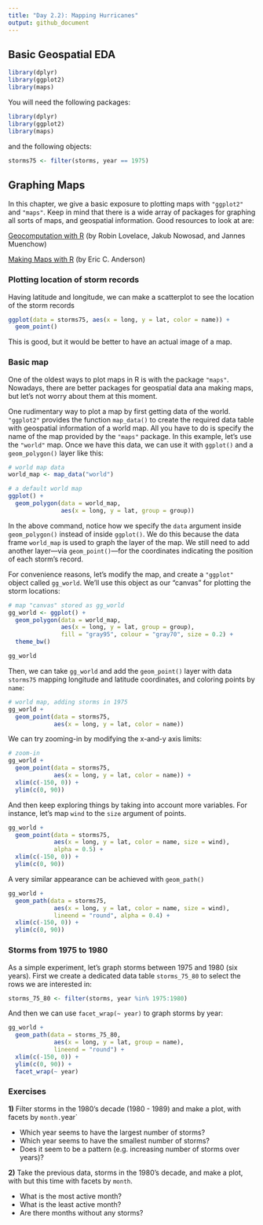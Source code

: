 ```yaml
---
title: "Day 2.2): Mapping Hurricanes"
output: github_document
---
```


## Basic Geospatial EDA

```r
library(dplyr)
library(ggplot2)
library(maps)
```


You will need the following packages:

```r
library(dplyr)
library(ggplot2)
library(maps)
```

and the following objects:

```r
storms75 <- filter(storms, year == 1975)
```


## Graphing Maps

In this chapter, we give a basic exposure to plotting maps with `"ggplot2"` 
and `"maps"`. Keep in mind that there is a wide array of packages for graphing
all sorts of maps, and geospatial information. Good resources to look at are:

<a href="https://geocompr.robinlovelace.net/" target="_blank">Geocomputation with R</a> (by Robin Lovelace, Jakub Nowosad, and Jannes Muenchow)

<a href="https://eriqande.github.io/rep-res-web/lectures/making-maps-with-R.html" target="_target">Making Maps with R</a> (by Eric C. Anderson)


### Plotting location of storm records

Having latitude and longitude, we can make a scatterplot to see the location of
the storm records

```r
ggplot(data = storms75, aes(x = long, y = lat, color = name)) + 
  geom_point()
```

This is good, but it would be better to have an actual image of a map.



### Basic map

One of the oldest ways to plot maps in R is with the package `"maps"`. Nowadays,
there are better packages for geospatial data ana making maps, but let's not 
worry about them at this moment.

One rudimentary way to plot a map by first getting data of the world. `"ggplot2"` 
provides the function `map_data()` to create the required data table with 
geospatial information of a world map. All you have to do is specify the name 
of the map provided by the `"maps"` package. In this example, let's use 
the `"world"` map. Once we have this data, we can use it with `ggplot()`
and a `geom_polygon()` layer like this:

```r
# world map data
world_map <- map_data("world")

# a default world map
ggplot() + 
  geom_polygon(data = world_map, 
               aes(x = long, y = lat, group = group))
```

In the above command, notice how we specify the `data` argument inside 
`geom_polygon()` instead of inside `ggplot()`. We do this because the data 
frame `world_map` is used to graph the layer of the map. We still need to add
another layer---via `geom_point()`---for the coordinates indicating the 
position of each storm's record.

For convenience reasons, let's modify the map, and create a `"ggplot"` object
called `gg_world`. We'll use this object as our "canvas" for plotting the 
storm locations:

```r
# map "canvas" stored as gg_world
gg_world <- ggplot() + 
  geom_polygon(data = world_map, 
               aes(x = long, y = lat, group = group), 
               fill = "gray95", colour = "gray70", size = 0.2) +
  theme_bw()

gg_world
```

Then, we can take `gg_world` and add the `geom_point()` layer with data `storms75` 
mapping longitude and latitude coordinates, and coloring points by `name`:

```r
# world map, adding storms in 1975
gg_world +
  geom_point(data = storms75,
             aes(x = long, y = lat, color = name))
```

We can try zooming-in by modifying the x-and-y axis limits:

```r
# zoom-in
gg_world +
  geom_point(data = storms75,
             aes(x = long, y = lat, color = name)) +
  xlim(c(-150, 0)) + 
  ylim(c(0, 90))
```

And then keep exploring things by taking into account more variables. For 
instance, let's map `wind` to the `size` argument of points.

```r
gg_world +
  geom_point(data = storms75,
             aes(x = long, y = lat, color = name, size = wind),
             alpha = 0.5) +
  xlim(c(-150, 0)) + 
  ylim(c(0, 90))
```

A very similar appearance can be achieved with `geom_path()`

```r
gg_world +
  geom_path(data = storms75,
             aes(x = long, y = lat, color = name, size = wind),
             lineend = "round", alpha = 0.4) +
  xlim(c(-150, 0)) + 
  ylim(c(0, 90))
```



### Storms from 1975 to 1980

As a simple experiment, let's graph storms between 1975 and 1980 (six years). 
First we create a dedicated data table `storms_75_80` to select the rows we are
interested in:

```r
storms_75_80 <- filter(storms, year %in% 1975:1980)
```

And then we can use `facet_wrap(~ year)` to graph storms by year:

```r
gg_world +
  geom_path(data = storms_75_80,
             aes(x = long, y = lat, group = name),
             lineend = "round") +
  xlim(c(-150, 0)) + 
  ylim(c(0, 90)) + 
  facet_wrap(~ year)
```



### Exercises

__1)__ Filter storms in the 1980's decade (1980 - 1989) and make a plot, with 
facets by `month.`year` 

- Which year seems to have the largest number of storms?
- Which year seems to have the smallest number of storms?
- Does it seem to be a pattern (e.g. increasing number of storms over years)?

__2)__ Take the previous data, storms in the 1980's decade, and make a plot, 
with but this time with facets by `month`. 

- What is the most active month?
- What is the least active month?
- Are there months without any storms?

